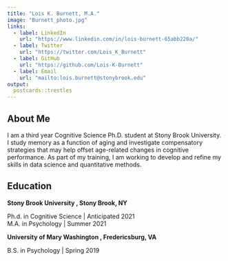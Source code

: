 ```yaml
---
title: "Lois K. Burnett, M.A."
image: "Burnett_photo.jpg"
links:
  - label: LinkedIn
    url: "https://www.linkedin.com/in/lois-burnett-65abb220a/"
  - label: Twitter
    url: "https://twitter.com/Lois_K_Burnett"
  - label: GitHub
    url: "https://github.com/Lois-K-Burnett"
  - label: Email
    url: "mailto:lois.burnett@stonybrook.edu"
output:
  postcards::trestles
---
```


## About Me
I am a third year Cognitive Science Ph.D. student at Stony Brook University. I study memory as a function of aging and investigate compensatory strategies that may help offset age-related changes in cognitive performance. As part of my training, I am working to develop and refine my skills in data science and quantitative methods. 

## Education 
**Stony Brook University , Stony Brook, NY**

Ph.d. in Cognitive Science | Anticipated 2021 <br>
M.A. in Psychology | Summer 2021

**University of Mary Washington , Fredericsburg, VA**

B.S. in Psychology | Spring 2019